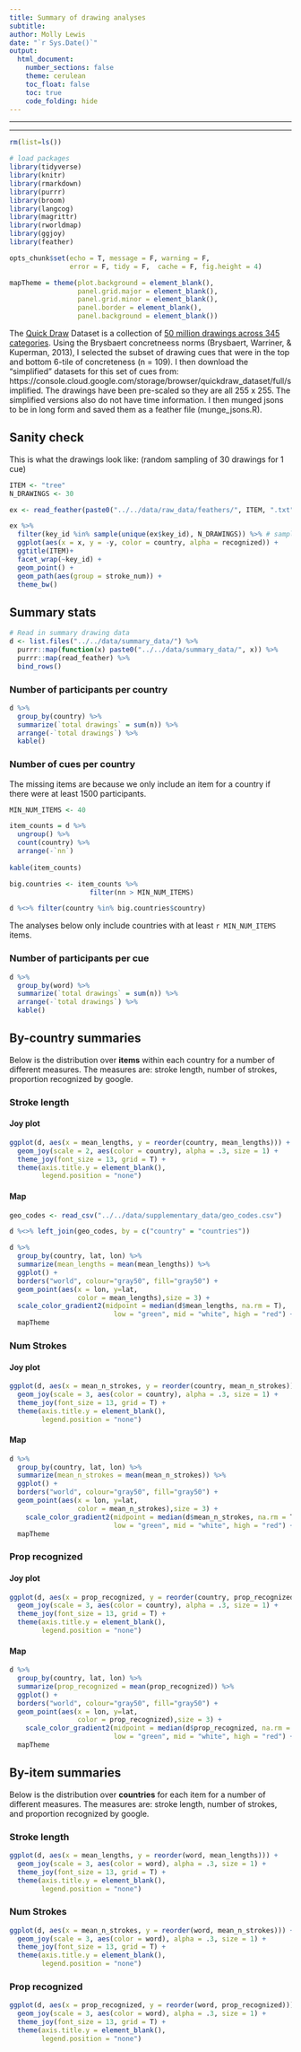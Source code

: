 ```yaml
---
title: Summary of drawing analyses
subtitle: 
author: Molly Lewis 
date: "`r Sys.Date()`"
output: 
  html_document:
    number_sections: false
    theme: cerulean
    toc_float: false
    toc: true
    code_folding: hide
---
```

  
******
******

```r
rm(list=ls())

# load packages
library(tidyverse) 
library(knitr)
library(rmarkdown)
library(purrr)
library(broom)
library(langcog)
library(magrittr)
library(rworldmap)
library(ggjoy)
library(feather)

opts_chunk$set(echo = T, message = F, warning = F, 
               error = F, tidy = F,  cache = F, fig.height = 4)

mapTheme = theme(plot.background = element_blank(),
                 panel.grid.major = element_blank(),
                 panel.grid.minor = element_blank(),
                 panel.border = element_blank(),
                 panel.background = element_blank())
```  

The [Quick Draw](https://quickdraw.withgoogle.com/) Dataset is a collection of [50 million drawings across 345 categories](https://github.com/googlecreativelab/quickdraw-dataset). Using the Brysbaert concretneess norms (Brysbaert, Warriner, & Kuperman, 2013), I selected the subset of drawing cues that were in the top and bottom 6-tile of concreteness (n = 109). I then download the "simplified" datasets for this set of cues from: https://console.cloud.google.com/storage/browser/quickdraw_dataset/full/simplified. The drawings have been pre-scaled so they are all 255 x 255. The simplified versions also do not have time information. I then munged jsons to be in long form and saved them as a  feather file (munge_jsons.R).

## Sanity check
This is what the drawings look like:
(random sampling of 30 drawings for 1 cue)
```r
ITEM <- "tree"
N_DRAWINGS <- 30

ex <- read_feather(paste0("../../data/raw_data/feathers/", ITEM, ".txt"))

ex %>%
  filter(key_id %in% sample(unique(ex$key_id), N_DRAWINGS)) %>% # sample N
  ggplot(aes(x = x, y = -y, color = country, alpha = recognized)) +
  ggtitle(ITEM)+
  facet_wrap(~key_id) +
  geom_point() +
  geom_path(aes(group = stroke_num)) +
  theme_bw()
```


## Summary stats

```r
# Read in summary drawing data
d <- list.files("../../data/summary_data/") %>%
  purrr::map(function(x) paste0("../../data/summary_data/", x)) %>% 
  purrr::map(read_feather) %>% 
  bind_rows() 
```

### Number of participants per country
```r
d %>% 
  group_by(country) %>%
  summarize(`total drawings` = sum(n)) %>%
  arrange(-`total drawings`) %>%
  kable()
```

### Number of cues per country

The missing items are because we only include an item for a country if there were at least 1500 participants.
```r
MIN_NUM_ITEMS <- 40

item_counts = d %>%
  ungroup() %>%
  count(country) %>%
  arrange(-`nn`)
  
kable(item_counts)

big.countries <- item_counts %>%
                    filter(nn > MIN_NUM_ITEMS)

d %<>% filter(country %in% big.countries$country)
```

The analyses below only include countries with at least `r MIN_NUM_ITEMS` items.


### Number of participants per cue

```r
d %>% 
  group_by(word) %>%
  summarize(`total drawings` = sum(n)) %>%
  arrange(-`total drawings`) %>%
  kable()
```


## By-country summaries
Below is the distribution over __items__ within each country for a number of different measures. The measures are: stroke length, number of strokes, proportion recognized by google. 

### Stroke length{.tabset}

#### Joy plot
```r
ggplot(d, aes(x = mean_lengths, y = reorder(country, mean_lengths))) + 
  geom_joy(scale = 2, aes(color = country), alpha = .3, size = 1) +
  theme_joy(font_size = 13, grid = T) + 
  theme(axis.title.y = element_blank(),
        legend.position = "none")
```

#### Map
```r
geo_codes <- read_csv("../../data/supplementary_data/geo_codes.csv")

d %<>% left_join(geo_codes, by = c("country" = "countries"))

d %>%
  group_by(country, lat, lon) %>%
  summarize(mean_lengths = mean(mean_lengths)) %>%
  ggplot() +     
  borders("world", colour="gray50", fill="gray50") +
  geom_point(aes(x = lon, y=lat, 
                 color = mean_lengths),size = 3) +
  scale_color_gradient2(midpoint = median(d$mean_lengths, na.rm = T), 
                          low = "green", mid = "white", high = "red") +
  mapTheme
```

### Num Strokes{.tabset}

#### Joy plot
```r
ggplot(d, aes(x = mean_n_strokes, y = reorder(country, mean_n_strokes))) + 
  geom_joy(scale = 3, aes(color = country), alpha = .3, size = 1) +
  theme_joy(font_size = 13, grid = T) + 
  theme(axis.title.y = element_blank(),
        legend.position = "none")
```

#### Map
```r
d %>%
  group_by(country, lat, lon) %>%
  summarize(mean_n_strokes = mean(mean_n_strokes)) %>%
  ggplot() +   
  borders("world", colour="gray50", fill="gray50") +
  geom_point(aes(x = lon, y=lat, 
                 color = mean_n_strokes),size = 3) +
    scale_color_gradient2(midpoint = median(d$mean_n_strokes, na.rm = T), 
                          low = "green", mid = "white", high = "red") +
  mapTheme
```

### Prop recognized{.tabset}

#### Joy plot
```r
ggplot(d, aes(x = prop_recognized, y = reorder(country, prop_recognized))) + 
  geom_joy(scale = 3, aes(color = country), alpha = .3, size = 1) +
  theme_joy(font_size = 13, grid = T) + 
  theme(axis.title.y = element_blank(),
        legend.position = "none")
```

#### Map
```r
d %>%
  group_by(country, lat, lon) %>%
  summarize(prop_recognized = mean(prop_recognized)) %>%
  ggplot() +   
  borders("world", colour="gray50", fill="gray50") +
  geom_point(aes(x = lon, y=lat,
                 color = prop_recognized),size = 3) +
    scale_color_gradient2(midpoint = median(d$prop_recognized, na.rm = T), 
                          low = "green", mid = "white", high = "red") +
  mapTheme
```

## By-item summaries
Below is the distribution over __countries__  for each item for a number of different measures. The measures are: stroke length, number of strokes, and proportion recognized by google. 


### Stroke length{.tabset}
```r
ggplot(d, aes(x = mean_lengths, y = reorder(word, mean_lengths))) + 
  geom_joy(scale = 3, aes(color = word), alpha = .3, size = 1) +
  theme_joy(font_size = 13, grid = T) + 
  theme(axis.title.y = element_blank(),
        legend.position = "none")
```

### Num Strokes{.tabset}
```r
ggplot(d, aes(x = mean_n_strokes, y = reorder(word, mean_n_strokes))) + 
  geom_joy(scale = 3, aes(color = word), alpha = .3, size = 1) +
  theme_joy(font_size = 13, grid = T) + 
  theme(axis.title.y = element_blank(),
        legend.position = "none")
```

### Prop recognized{.tabset}
```r
ggplot(d, aes(x = prop_recognized, y = reorder(word, prop_recognized))) + 
  geom_joy(scale = 3, aes(color = word), alpha = .3, size = 1) +
  theme_joy(font_size = 13, grid = T) + 
  theme(axis.title.y = element_blank(),
        legend.position = "none")
```
